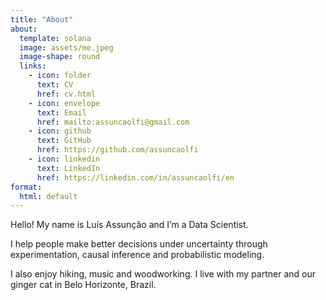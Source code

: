 ```yaml
---
title: "About"
about:
  template: solana
  image: assets/me.jpeg
  image-shape: round
  links:
    - icon: folder
      text: CV
      href: cv.html
    - icon: envelope
      text: Email
      href: mailto:assuncaolfi@gmail.com
    - icon: github
      text: GitHub
      href: https://github.com/assuncaolfi
    - icon: linkedin
      text: LinkedIn
      href: https://linkedin.com/in/assuncaolfi/en
format:
  html: default
---
```


Hello! My name is Luís Assunção and I'm a Data Scientist.

I help people make better decisions under uncertainty through experimentation,
causal inference and probabilistic modeling.

I also enjoy hiking, music and woodworking. I live with my partner and our
ginger cat in Belo Horizonte, Brazil.
